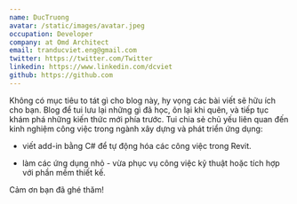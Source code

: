 ```yaml
---
name: DucTruong
avatar: /static/images/avatar.jpeg
occupation: Developer
company: at Omd Architect
email: tranducviet.eng@gmail.com
twitter: https://twitter.com/Twitter
linkedin: https://www.linkedin.com/dcviet
github: https://github.com
---
```


Không có mục tiêu to tát gì cho blog này, hy vọng các bài viết sẽ hữu ích cho bạn. Blog để tui lưu lại những gì đã học, ôn lại khi quên, và tiếp tục khám phá những kiến thức mới phía trước. Tui chia sẻ chủ yếu liên quan đến kinh nghiệm công việc trong ngành xây dựng và phát triển ứng dụng:

- viết add-in bằng C# để tự động hóa các công việc trong Revit.

- làm các ứng dụng nhỏ - vừa phục vụ công việc kỹ thuật hoặc tích hợp với phần mềm thiết kế.

Cảm ơn bạn đã ghé thăm!
